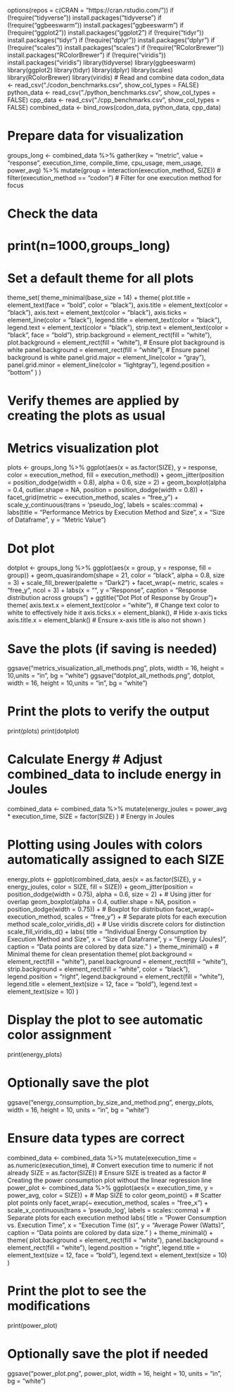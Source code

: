 options(repos = c(CRAN = "https://cran.rstudio.com/"))
if (!require("tidyverse")) install.packages("tidyverse")
if (!require("ggbeeswarm")) install.packages("ggbeeswarm")
if (!require("ggplot2")) install.packages("ggplot2")
if (!require("tidyr")) install.packages("tidyr")
if (!require("dplyr")) install.packages("dplyr")
if (!require("scales")) install.packages("scales")
if (!require("RColorBrewer")) install.packages("RColorBrewer")
if (!require("viridis")) install.packages("viridis")
library(tidyverse)
library(ggbeeswarm)
library(ggplot2)
library(tidyr)
library(dplyr)
library(scales)
library(RColorBrewer)
library(viridis)
# Read and combine data
codon_data <- read_csv("./codon_benchmarks.csv", show_col_types = FALSE)
python_data <- read_csv("./python_benchmarks.csv", show_col_types = FALSE)
cpp_data <- read_csv("./cpp_benchmarks.csv", show_col_types = FALSE)
combined_data <- bind_rows(codon_data, python_data, cpp_data)

# Prepare data for visualization
groups_long <- combined_data %>%
  gather(key = "metric", value = "response", execution_time, compile_time, cpu_usage, mem_usage, power_avg) %>%
  mutate(group = interaction(execution_method, SIZE))
# filter(execution_method == "codon")  # Filter for one execution method for focus

# Check the data
# print(n=1000,groups_long)


# Set a default theme for all plots
theme_set(
  theme_minimal(base_size = 14) + 
   theme(
    plot.title = element_text(face = "bold", color = "black"),
    axis.title = element_text(color = "black"),
    axis.text = element_text(color = "black"),
    axis.ticks = element_line(color = "black"),
    legend.title = element_text(color = "black"),
    legend.text = element_text(color = "black"),
    strip.text = element_text(color = "black", face = "bold"),
    strip.background = element_rect(fill = "white"),
    plot.background = element_rect(fill = "white"), # Ensure plot background is white
    panel.background = element_rect(fill = "white"), # Ensure panel background is white
    panel.grid.major = element_line(color = "gray"),
    panel.grid.minor = element_line(color = "lightgray"),
    legend.position = "bottom"
  )
)

# Verify themes are applied by creating the plots as usual
# Metrics visualization plot
plots <- groups_long %>%
  ggplot(aes(x = as.factor(SIZE), y = response, color = execution_method, fill = execution_method)) +
  geom_jitter(position = position_dodge(width = 0.8), alpha = 0.6, size = 2) +
  geom_boxplot(alpha = 0.4, outlier.shape = NA, position = position_dodge(width = 0.8)) +
  facet_grid(metric ~ execution_method, scales = "free_y") +
  scale_y_continuous(trans = 'pseudo_log', labels = scales::comma) +
  labs(title = "Performance Metrics by Execution Method and Size",
       x = "Size of Dataframe",
       y = "Metric Value")

# Dot plot

dotplot <- groups_long %>%
  ggplot(aes(x = group, y = response, fill = group)) +
  geom_quasirandom(shape = 21, color = "black", alpha = 0.8, size = 3) +
  scale_fill_brewer(palette = "Dark2") +
  facet_wrap(~ metric, scales = "free_y", ncol = 3) +
  labs(x = "", y = "Response", caption = "Response distribution across groups") +
  ggtitle("Dot Plot of Response by Group")+
   theme(
    axis.text.x = element_text(color = "white"),  # Change text color to white to effectively hide it
    axis.ticks.x = element_blank(),  # Hide x-axis ticks
    axis.title.x = element_blank()  # Ensure x-axis title is also not shown
  )

# Save the plots (if saving is needed)
ggsave("metrics_visualization_all_methods.png", plots, width = 16, height = 10,units = "in", bg = "white")
ggsave("dotplot_all_methods.png", dotplot, width = 16, height = 10,units = "in", bg = "white")

# Print the plots to verify the output
print(plots)
print(dotplot)

# Calculate Energy # Adjust combined_data to include energy in Joules
combined_data <- combined_data %>%
  mutate(energy_joules = power_avg * execution_time,
  SIZE = factor(SIZE) 
  )  # Energy in Joules

# Plotting using Joules with colors automatically assigned to each SIZE
energy_plots <- ggplot(combined_data, aes(x = as.factor(SIZE), y = energy_joules, color = SIZE, fill = SIZE)) +
  geom_jitter(position = position_dodge(width = 0.75), alpha = 0.6, size = 2) +  # Using jitter for overlap
  geom_boxplot(alpha = 0.4, outlier.shape = NA, position = position_dodge(width = 0.75)) +  # Boxplot for distribution
  facet_wrap(~ execution_method, scales = "free_y") +  # Separate plots for each execution method
  scale_color_viridis_d() +  # Use viridis discrete colors for distinction
  scale_fill_viridis_d() + 
  labs(
    title = "Individual Energy Consumption by Execution Method and Size",
    x = "Size of Dataframe",
    y = "Energy (Joules)",
    caption = "Data points are colored by data size."
  ) +
  theme_minimal() +  # Minimal theme for clean presentation
  theme(
    plot.background = element_rect(fill = "white"),
    panel.background = element_rect(fill = "white"),
    strip.background = element_rect(fill = "white", color = "black"),
    legend.position = "right",
    legend.background = element_rect(fill = "white"),
    legend.title = element_text(size = 12, face = "bold"),
    legend.text = element_text(size = 10)
  )

# Display the plot to see automatic color assignment
print(energy_plots)

# Optionally save the plot
ggsave("energy_consumption_by_size_and_method.png", energy_plots, width = 16, height = 10, units = "in", bg = "white")


# Ensure data types are correct
combined_data <- combined_data %>%
  mutate(execution_time = as.numeric(execution_time),  # Convert execution time to numeric if not already
         SIZE = as.factor(SIZE))  # Ensure SIZE is treated as a factor
# Creating the power consumption plot without the linear regression line
power_plot <- combined_data %>%
  ggplot(aes(x = execution_time, y = power_avg, color = SIZE)) +  # Map SIZE to color
  geom_point() +  # Scatter plot points only
  facet_wrap(~ execution_method, scales = "free_x") + 
  scale_x_continuous(trans = 'pseudo_log', labels = scales::comma) + # Separate plots for each execution method
  labs(
    title = "Power Consumption vs. Execution Time",
    x = "Execution Time (s)",
    y = "Average Power (Watts)",
    caption = "Data points are colored by data size."
  ) +
  theme_minimal() +
  theme(
    plot.background = element_rect(fill = "white"),
    panel.background = element_rect(fill = "white"),
    legend.position = "right",
    legend.title = element_text(size = 12, face = "bold"),
    legend.text = element_text(size = 10)
  )

# Print the plot to see the modifications
print(power_plot)

# Optionally save the plot if needed
ggsave("power_plot.png", power_plot, width = 16, height = 10, units = "in", bg = "white")






